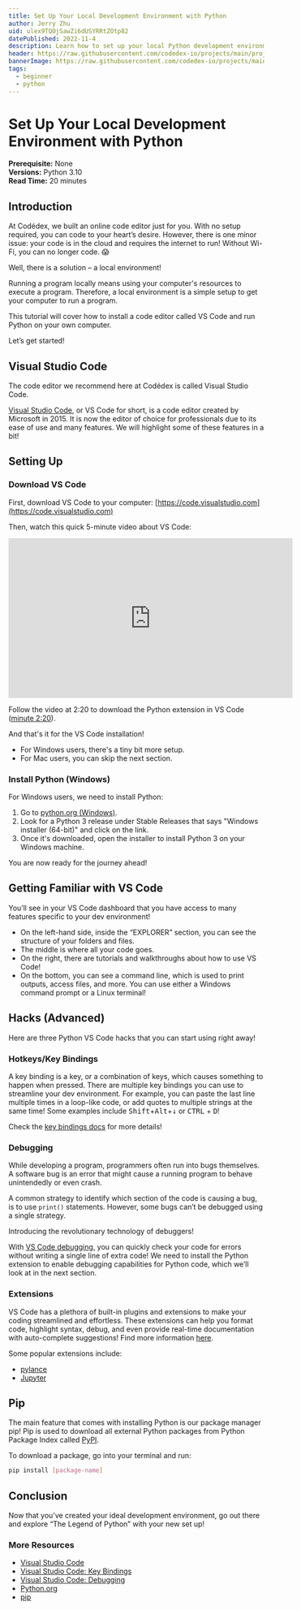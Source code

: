 ```yaml
---
title: Set Up Your Local Development Environment with Python
author: Jerry Zhu
uid: ulex9TQOjSawZi6dUSYRRtZOtp82
datePublished: 2022-11-4
description: Learn how to set up your local Python development environment with VS Code. 
header: https://raw.githubusercontent.com/codedex-io/projects/main/projects/set-up-your-local-environment-in-python/header.png
bannerImage: https://raw.githubusercontent.com/codedex-io/projects/main/projects/set-up-your-local-environment-in-python/header.png
tags: 
  - beginner
  - python
---
```


# Set Up Your Local Development Environment with Python

<AuthorAvatar author_name="Jerry Zhu" author_avatar="/images/projects/authors/jerry_zhu.jpg" username="jerry" uid={true}/>

<BannerImage link="https://raw.githubusercontent.com/codedex-io/projects/main/projects/set-up-your-local-environment-in-python/header.png" description="Header Image" />

**Prerequisite:** None  
**Versions:** Python 3.10  
**Read Time:** 20 minutes  


## Introduction

At Codédex, we built an online code editor just for you. With no setup required, you can code to your heart’s desire. However, there is one minor issue: your code is in the cloud and requires the internet to run! Without Wi-Fi, you can no longer code. 😱

Well, there is a solution – a local environment! 

Running a program locally means using your computer's resources to execute a program. Therefore, a local environment is a simple setup to get your computer to run a program.  

This tutorial will cover how to install a code editor called VS Code and run Python on your own computer. 

Let’s get started!

## Visual Studio Code

The code editor we recommend here at Codédex is called Visual Studio Code.

[Visual Studio Code](https://code.visualstudio.com), or VS Code for short, is a code editor created by Microsoft in 2015. It is now the editor of choice for professionals due to its ease of use and many features. We will highlight some of these features in a bit!


## Setting Up

### Download VS Code

First, download VS Code to your computer: [https://code.visualstudio.com](https://code.visualstudio.com)

Then, watch this quick 5-minute video about VS Code: 

<iframe width="560" height="315" src="https://www.youtube.com/embed/S320N3sxinE" title="YouTube video player" frameborder="0" allow="accelerometer; autoplay; clipboard-write; encrypted-media; gyroscope; picture-in-picture" allowFullScreen></iframe>

Follow the video at 2:20 to download the Python extension in VS Code ([minute 2:20](https://www.youtube.com/watch?v=S320N3sxinE&t=140s)).

And that's it for the VS Code installation!

- For Windows users, there's a tiny bit more setup.
- For Mac users, you can skip the next section.


### Install Python (Windows)

For Windows users, we need to install Python:

1. Go to [python.org (Windows)](https://www.python.org/downloads/windows/).
2. Look for a Python 3 release under Stable Releases that says "Windows installer (64-bit)" and click on the link.
3. Once it's downloaded, open the installer to install Python 3 on your Windows machine.

You are now ready for the journey ahead!


## Getting Familiar with VS Code

<RoundedImage link="https://raw.githubusercontent.com/codedex-io/projects/main/projects/set-up-your-local-environment-in-python/vscode_image.png" description="VSCode image" />

You’ll see in your VS Code dashboard that you have access to many features specific to your dev environment!

- On the left-hand side, inside the “EXPLORER” section, you can see the structure of your folders and files. 
- The middle is where all your code goes.
- On the right, there are tutorials and walkthroughs about how to use VS Code!
- On the bottom, you can see a command line, which is used to print outputs, access files, and more. You can use either a Windows command prompt or a Linux terminal! 


## Hacks (Advanced)

Here are three Python VS Code hacks that you can start using right away! 


### Hotkeys/Key Bindings

A key binding is a key, or a combination of keys, which causes something to happen when pressed. There are multiple key bindings you can use to streamline your dev environment. For example, you can paste the last line multiple times in a loop-like code, or add quotes to multiple strings at the same time! Some examples include <kbd>Shift</kbd>+<kbd>Alt</kbd>+<kbd>↓</kbd> or <kbd>CTRL</kbd> + <kbd>D</kbd>!

Check the [key bindings docs](https://code.visualstudio.com/docs/getstarted/keybindings) for more details! 


### Debugging

While developing a program, programmers often run into bugs themselves. A software bug is an error that might cause a running program to behave unintendedly or even crash. 

A common strategy to identify which section of the code is causing a bug, is to use `print()` statements. However, some bugs can’t be debugged using a single strategy. 

Introducing the revolutionary technology of debuggers! 

With [VS Code debugging](https://code.visualstudio.com/docs/editor/debugging), you can quickly check your code for errors without writing a single line of extra code! We need to install the Python extension to enable debugging capabilities for Python code, which we’ll look at in the next section.


### Extensions

VS Code has a plethora of built-in plugins and extensions to make your coding streamlined and effortless. These extensions can help you format code, highlight syntax, debug, and even provide real-time documentation with auto-complete suggestions! Find more information [here](https://code.visualstudio.com/docs/languages/python).

Some popular extensions include: 

- [pylance](https://marketplace.visualstudio.com/items?itemName=ms-python.vscode-pylance) 
- [Jupyter](https://marketplace.visualstudio.com/items?itemName=ms-toolsai.jupyter)


## Pip

The main feature that comes with installing Python is our package manager pip! Pip is used to download all external Python packages from Python Package Index called [PyPI](https://pypi.org/). 

To download a package, go into your terminal and run:

```bash
pip install [package-name]
```


## Conclusion

Now that you’ve created your ideal development environment, go out there and explore “The Legend of Python” with your new set up! 


### More Resources

- [Visual Studio Code](https://code.visualstudio.com)
- [Visual Studio Code: Key Bindings](https://code.visualstudio.com/docs/getstarted/keybindings)
- [Visual Studio Code: Debugging](https://code.visualstudio.com/docs/editor/debugging)
- [Python.org](https://www.python.org)
- [pip](https://pypi.org/project/pip)
